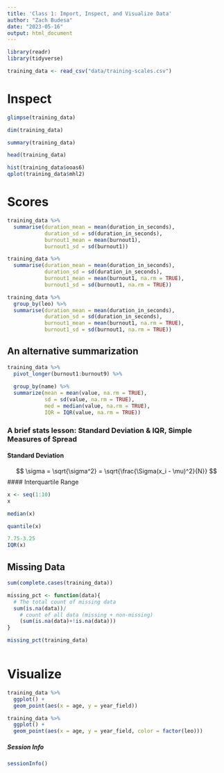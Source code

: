 ```yaml
---
title: 'Class 1: Import, Inspect, and Visualize Data'
author: "Zach Budesa"
date: "2023-05-16"
output: html_document
---
```


```r
library(readr)
library(tidyverse)
```


```r
training_data <- read_csv("data/training-scales.csv")
```

# Inspect
```r
glimpse(training_data)

dim(training_data)

summary(training_data)

head(training_data)
```

```r
hist(training_data$ooas6)
qplot(training_data$mhl2)
```


# Scores

```r
training_data %>% 
  summarise(duration_mean = mean(duration_in_seconds),
            duration_sd = sd(duration_in_seconds),
            burnout1_mean = mean(burnout1),
            burnout1_sd = sd(burnout1))

```

```r
training_data %>% 
  summarise(duration_mean = mean(duration_in_seconds),
            duration_sd = sd(duration_in_seconds),
            burnout1_mean = mean(burnout1, na.rm = TRUE),
            burnout1_sd = sd(burnout1, na.rm = TRUE))
```

```r
training_data %>% 
  group_by(leo) %>% 
  summarise(duration_mean = mean(duration_in_seconds),
            duration_sd = sd(duration_in_seconds),
            burnout1_mean = mean(burnout1, na.rm = TRUE),
            burnout1_sd = sd(burnout1, na.rm = TRUE))
```

## An alternative summarization
```r
training_data %>% 
  pivot_longer(burnout1:burnout9) %>% 
  
  group_by(name) %>% 
  summarize(mean = mean(value, na.rm = TRUE),
            sd = sd(value, na.rm = TRUE),
            med = median(value, na.rm = TRUE),
            IQR = IQR(value, na.rm = TRUE))
```

### A brief stats lesson: Standard Deviation & IQR, Simple Measures of Spread
#### Standard Deviation
$$
\sigma = \sqrt{\sigma^2} = \sqrt{\frac{\Sigma(x_i - \mu)^2}{N}}
$$
#### Interquartile Range
```r
x <- seq(1:10)
x

median(x)

quantile(x)

7.75-3.25
IQR(x)
```


## Missing Data
```r
sum(complete.cases(training_data))

missing_pct <- function(data){
  # The total count of missing data
  sum(is.na(data))/
    # count of all data (missing + non-missing)
    (sum(is.na(data)+!is.na(data)))
}

missing_pct(training_data)



```




# Visualize

```r
training_data %>% 
  ggplot() +
  geom_point(aes(x = age, y = year_field))
```

```r
training_data %>% 
  ggplot() +
  geom_point(aes(x = age, y = year_field, color = factor(leo)))
```


##### Session Info
```r
sessionInfo()
```

